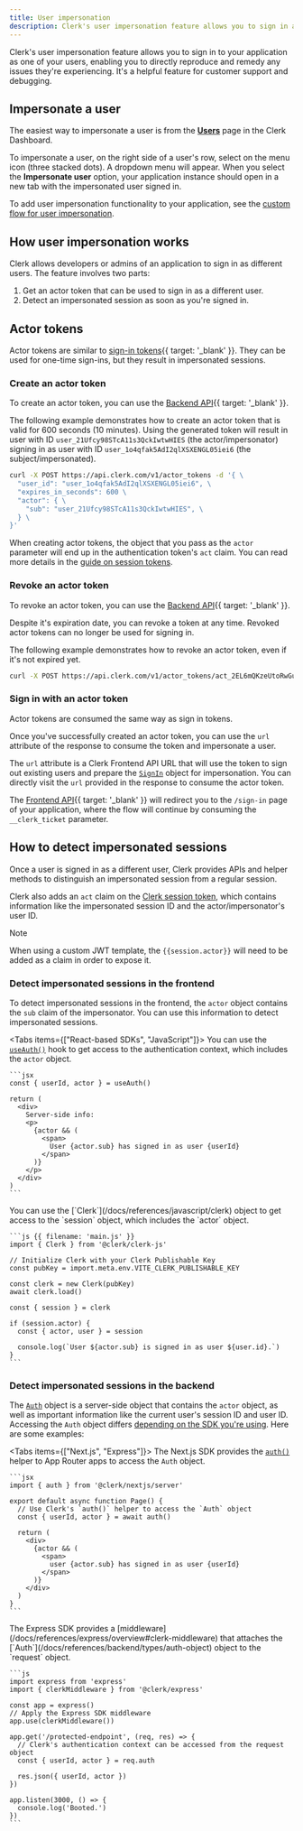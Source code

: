 ```yaml
---
title: User impersonation
description: Clerk's user impersonation feature allows you to sign in as different users to offer customer support or debug issues.
---
```


<Include src="_partials/feature-not-free-callout" />

Clerk's user impersonation feature allows you to sign in to your application as one of your users, enabling you to directly reproduce and remedy any issues they're experiencing. It's a helpful feature for customer support and debugging.

## Impersonate a user

The easiest way to impersonate a user is from the [**Users**](https://dashboard.clerk.com/last-active?path=users) page in the Clerk Dashboard.

To impersonate a user, on the right side of a user's row, select on the menu icon (three stacked dots). A dropdown menu will appear. When you select the **Impersonate user** option, your application instance should open in a new tab with the impersonated user signed in.

To add user impersonation functionality to your application, see the [custom flow for user impersonation](/docs/guides/development/custom-flows/account-updates/user-impersonation).

## How user impersonation works

Clerk allows developers or admins of an application to sign in as different users. The feature involves two parts:

1. Get an actor token that can be used to sign in as a different user.
1. Detect an impersonated session as soon as you're signed in.

## Actor tokens

Actor tokens are similar to [sign-in tokens](/docs/reference/backend-api/tag/Sign-in-Tokens#operation/CreateSignInToken){{ target: '_blank' }}. They can be used for one-time sign-ins, but they result in impersonated sessions.

### Create an actor token

To create an actor token, you can use the [Backend API](/docs/reference/backend-api/tag/Actor-Tokens#operation/CreateActorToken){{ target: '_blank' }}.

The following example demonstrates how to create an actor token that is valid for 600 seconds (10 minutes). Using the generated token will result in user with ID `user_21Ufcy98STcA11s3QckIwtwHIES` (the actor/impersonator) signing in as user with ID `user_1o4qfak5AdI2qlXSXENGL05iei6` (the subject/impersonated).

```bash
curl -X POST https://api.clerk.com/v1/actor_tokens -d '{ \
  "user_id": "user_1o4qfak5AdI2qlXSXENGL05iei6", \
  "expires_in_seconds": 600 \
  "actor": { \
    "sub": "user_21Ufcy98STcA11s3QckIwtwHIES", \
  } \
}'
```

When creating actor tokens, the object that you pass as the `actor` parameter will end up in the authentication token's `act` claim. You can read more details in the [guide on session tokens](/docs/guides/how-clerk-works/session-tokens#default-claims).

### Revoke an actor token

To revoke an actor token, you can use the [Backend API](/docs/reference/backend-api/tag/Actor-Tokens#operation/RevokeActorToken){{ target: '_blank' }}.

Despite it's expiration date, you can revoke a token at any time. Revoked actor tokens can no longer be used for signing in.

The following example demonstrates how to revoke an actor token, even if it's not expired yet.

```bash
curl -X POST https://api.clerk.com/v1/actor_tokens/act_2EL6mQKzeUtoRwGuLZsznyfkIsH/revoke
```

### Sign in with an actor token

Actor tokens are consumed the same way as sign in tokens.

Once you've successfully created an actor token, you can use the `url` attribute of the response to consume the token and impersonate a user.

The `url` attribute is a Clerk Frontend API URL that will use the token to sign out existing users and prepare the [`SignIn`](/docs/references/javascript/sign-in) object for impersonation. You can directly visit the `url` provided in the response to consume the actor token.

The [Frontend API](/docs/reference/frontend-api/){{ target: '_blank' }} will redirect you to the `/sign-in` page of your application, where the flow will continue by consuming the `__clerk_ticket` parameter.

## How to detect impersonated sessions

Once a user is signed in as a different user, Clerk provides APIs and helper methods to distinguish an impersonated session from a regular session.

Clerk also adds an `act` claim on the [Clerk session token](/docs/guides/how-clerk-works/session-tokens), which contains information like the impersonated session ID and the actor/impersonator's user ID.

> [!NOTE]
> When using a custom JWT template, the `{{session.actor}}` will need to be added as a claim in order to expose it.

### Detect impersonated sessions in the frontend

To detect impersonated sessions in the frontend, the `actor` object contains the `sub` claim of the impersonator. You can use this information to detect impersonated sessions.

<Tabs items={["React-based SDKs", "JavaScript"]}>
  <Tab>
    You can use the [`useAuth()`](/docs/reference/general/hooks/use-auth) hook to get access to the authentication context, which includes the `actor` object.

    ```jsx
    const { userId, actor } = useAuth()

    return (
      <div>
        Server-side info:
        <p>
          {actor && (
            <span>
              User {actor.sub} has signed in as user {userId}
            </span>
          )}
        </p>
      </div>
    )
    ```
  </Tab>

  <Tab>
    You can use the [`Clerk`](/docs/references/javascript/clerk) object to get access to the `session` object, which includes the `actor` object.

    ```js {{ filename: 'main.js' }}
    import { Clerk } from '@clerk/clerk-js'

    // Initialize Clerk with your Clerk Publishable Key
    const pubKey = import.meta.env.VITE_CLERK_PUBLISHABLE_KEY

    const clerk = new Clerk(pubKey)
    await clerk.load()

    const { session } = clerk

    if (session.actor) {
      const { actor, user } = session

      console.log(`User ${actor.sub} is signed in as user ${user.id}.`)
    }
    ```
  </Tab>
</Tabs>

### Detect impersonated sessions in the backend

The [`Auth`](/docs/references/backend/types/auth-object) object is a server-side object that contains the `actor` object, as well as important information like the current user's session ID and user ID. Accessing the `Auth` object differs [depending on the SDK you're using](/docs/references/backend/types/auth-object#how-to-access-the-auth-object). Here are some examples:

<Tabs items={["Next.js", "Express"]}>
  <Tab>
    The Next.js SDK provides the [`auth()`](/docs/references/nextjs/auth) helper to App Router apps to access the `Auth` object.

    ```jsx
    import { auth } from '@clerk/nextjs/server'

    export default async function Page() {
      // Use Clerk's `auth()` helper to access the `Auth` object
      const { userId, actor } = await auth()

      return (
        <div>
          {actor && (
            <span>
              user {actor.sub} has signed in as user {userId}
            </span>
          )}
        </div>
      )
    }
    ```
  </Tab>

  <Tab>
    The Express SDK provides a [middleware](/docs/references/express/overview#clerk-middleware) that attaches the [`Auth`](/docs/references/backend/types/auth-object) object to the `request` object.

    ```js
    import express from 'express'
    import { clerkMiddleware } from '@clerk/express'

    const app = express()
    // Apply the Express SDK middleware
    app.use(clerkMiddleware())

    app.get('/protected-endpoint', (req, res) => {
      // Clerk's authentication context can be accessed from the request object
      const { userId, actor } = req.auth

      res.json({ userId, actor })
    })

    app.listen(3000, () => {
      console.log('Booted.')
    })
    ```
  </Tab>
</Tabs>
